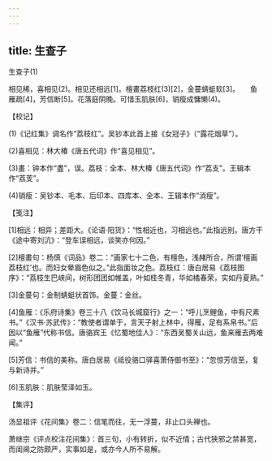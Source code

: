 ```yaml
---
---
---
```

title: 生查子
---



生查子(1)


相见稀，喜相见(2)。相见还相远[1]。檀畫荔枝红(3)[2]，金蔓蜻蜓软[3]。　　鱼雁疏[4]，芳信断[5]。花落庭阴晚。可惜玉肌肤[6]，销瘦成慵懒(4)。





【校记】


(1)《记红集》调名作“荔枝红”。吴钞本此首上接《女冠子》（“露花烟草”）。

(2)喜相见：林大椿《唐五代词》作“喜见相见”。

(3)畫：钟本作“盡”，误。荔枝：全本、林大椿《唐五代词》作“荔支”。王辑本作“荔芰”。

(4)销瘦：吴钞本、毛本、后印本、四库本、全本、王辑本作“消瘦”。





【笺注】


[1]相远：相异；差距大。《论语·阳货》：“性相近也，习相远也。”此指远别。唐方干《途中寄刘沆》：“登车误相远，谈笑亦何因。”

[2]檀畫句：杨慎《词品》卷二：“画家七十二色，有檀色，浅赭所合，所谓‘檀画荔枝红’也。而妇女晕眉色似之。”此指面妆之色。荔枝红：唐白居易《荔枝图序》：“荔枝生巴峡间，树形团团如帷盖，叶如桂冬青，华如橘春荣，实如丹夏熟。”

[3]金蔓句：金制蜻蜓状首饰。金蔓：金丝。

[4]鱼雁：《乐府诗集》卷三十八《饮马长城窟行》之一：“呼儿烹鲤鱼，中有尺素书。”《汉书·苏武传》：“教使者谓单于，言天子射上林中，得雁，足有系帛书。”后因以“鱼雁”代称书信。唐骆宾王《忆蜀地佳人》：“东西吴蜀关山远，鱼来雁去两难闻。”

[5]芳信：书信的美称。唐白居易《祗役骆口驿喜萧侍御书至》：“忽惊芳信至，复与新诗并。”

[6]玉肌肤：肌肤莹泽如玉。





【集评】


汤显祖评《花间集》卷二：信笔而往，无一浮蔓，非止口头禅也。

萧继宗《评点校注花间集》：首三句，小有转折，似不近情；古代狭邪之禁甚宽，而闺阃之防颇严，实事如是，或亦今人所不易解。